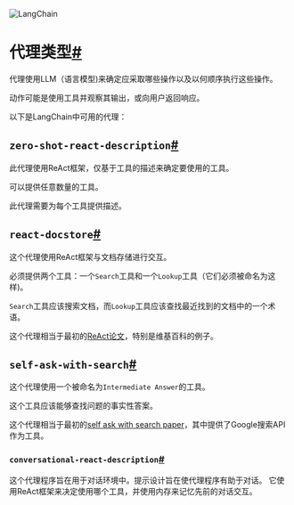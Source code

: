 

<Head>
  <script>
    {
      `(function() {
         var _hmt = _hmt || [];
(function() {
  var hm = document.createElement("script");
  hm.src = "https://hm.baidu.com/hm.js?e60fb290e204e04c5cb6f79b0ac1e697";
  var s = document.getElementsByTagName("script")[0]; 
  s.parentNode.insertBefore(hm, s);
})();
       })();`
    }
  </script>
</Head>

![LangChain](https://pica.zhimg.com/50/v2-56e8bbb52aa271012541c1fe1ceb11a2_r.gif)





# 代理类型[#](#agent-types "Permalink to this headline")

代理使用LLM（语言模型)来确定应采取哪些操作以及以何顺序执行这些操作。

动作可能是使用工具并观察其输出，或向用户返回响应。

以下是LangChain中可用的代理：

`zero-shot-react-description`[#](#zero-shot-react-description "Permalink to this headline")
----------

此代理使用ReAct框架，仅基于工具的描述来确定要使用的工具。

可以提供任意数量的工具。

此代理需要为每个工具提供描述。

`react-docstore`[#](#react-docstore "Permalink to this headline")
-----------------------------------------------------------------

这个代理使用ReAct框架与文档存储进行交互。

必须提供两个工具：一个`Search`工具和一个`Lookup`工具（它们必须被命名为这样)。

`Search`工具应该搜索文档，而`Lookup`工具应该查找最近找到的文档中的一个术语。

这个代理相当于最初的[ReAct论文](https://arxiv.org/pdf/2210.03629.pdf)，特别是维基百科的例子。

`self-ask-with-search`[#](#self-ask-with-search "标题的永久链接")
----------------------------------------------------------

这个代理使用一个被命名为`Intermediate Answer`的工具。

这个工具应该能够查找问题的事实性答案。

这个代理相当于最初的[self ask with search paper](https://ofir.io/self-ask.pdf)，其中提供了Google搜索API作为工具。

### `conversational-react-description`[#](#conversational-react-description "Permalink to this headline")

这个代理程序旨在用于对话环境中。提示设计旨在使代理程序有助于对话。
它使用ReAct框架来决定使用哪个工具，并使用内存来记忆先前的对话交互。

